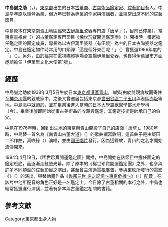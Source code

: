 '''中島誠之助'''（{{lang-ja|中島 誠之助}}，{{bd|1938年|3月5日|catIdx=Nakajima Seinosuke}}），[[東京都|東京都]]出生的日本[[古董|古董商]]、[[古物鑑定|古美術品鑑定家]]、[[綜藝節目|綜藝節目]]藝人。中島早年原以經營{{link-en|古董店|Antique shop}}為業，但近年已轉為專業的作家與演講者，並經常出席不同的綜藝節目。

中島原本在東京[[南青山|南青山]]地區經營[[伊萬里燒|古伊萬里]]瓷器專門店「唐草」（{{lang|ja|からくさ}}，目前已停業），當[[東京電視台|東京電視台]]（{{lang|ja|テレビ東京}}）的[[古董|古董]]鑑定專門節目《[[稀世珍寶開運鑑定團|稀世珍寶開運鑑定團]]》（{{lang|ja|開運！なんでも鑑定団}}）開播時，獲邀擔任鑑定團的固定成員，專長為以古伊萬里瓷器（有田燒）為主的日本古陶瓷器之鑑定。中島在鑑定物件時常用的口頭禪「這是個好東西呢！」（{{lang|ja|いい仕事してますね}}）曾獲選1996年度的「{{link-ja|幽默大賞|ゆうもあ大賞}}」（{{lang|ja|ゆうもあ大賞}}）{{R|Humor}}。另外，由於經常在電視媒體等場合宣揚伊萬里瓷器，也獲得伊萬里市方面邀請擔任「伊萬里文化大使第1號」{{R|Imari}}。

==經歷==

中島誠之助於1938年3月5日生於日本[[東京都|東京都]][[港區_(東京都)|港區]][[青山_(東京)|青山]]，1歲時由於雙親病故而寄住至[[神奈川縣|神奈川縣]]{{link-ja|鵠沼|鵠沼}}的親戚家中，之後又曾遷居包括東京都[[世田谷區|世田谷區]][[二子玉川|二子玉川]]與港區[[赤坂|赤坂]]等地。中島高中就讀於{{link-ja|芝中學、芝高中|芝中学校・高等学校|芝高等學校}}，並在畢業後進入當時的[[日本大學|日本大學]]農獸醫學部水產學科（今{{link-ja|日本大學生物資源科學部|日本大学生物資源科学部・大学院生物資源科学研究科及び獣医学研究科|生物資源科學部}}）。畢業後旋即開始從事古美術品的收藏與鑑定，其鑑定技術是師承自己的伯父。

中島在1976年時，回到出生地的東京南青山開設了自己的店面「唐草」。1980年時，中島替一首名為《南青山古董大道》（{{lang|ja|南青山骨董通り}}）的歌曲撰寫歌詞，這首曲子是由飯田二郎作曲，真咲綠（{{lang|ja|真咲みどり}}）演唱，並由[[國王唱片|國王唱片]]發行。因為這緣故，青山的{{link-ja|古董大道|骨董通り}}之名才開始流傳開來。

1994年4月19日，《稀世珍寶開運鑑定團》開播，中島開始在該節目中擔任固定的鑑定班底，而逐漸走紅螢光幕。除了原本的《稀世珍寶開運鑑定團》之外，也參與許多不同類型的綜藝節目之演出，甚至曾主演過[[電視廣告|電視廣告]]，參與[[東映|東映]]所發行的電影《{{link-ja|調皮三人組|ズッコケ三人組}}》（{{lang|ja|ズッコケ三人組}}）的演出，與替動畫作品《[[魯邦三世|魯邦三世 炎之記憶～東京危機～]]》（{{lang|ja|ルパン三世「炎の記憶～TOKYO CRISIS～}}」）[[配音|配音]]，在該片中他所配音的角色正好是一名鑑定士。今日除了古董相關的本行之外，中島也經常獲邀進行演講，並著有多本與古董鑑定相關的書籍。

==參考文獻==
{{reflist|refs=
<ref name="Humor">{{Cite web |url=http://www.geinin.jp/prize/category/humor.html |title=幽默大賞歷年獲獎名單 |accessdate=2007-10-21 |archive-date=2007-10-26 |archive-url=https://web.archive.org/web/20071026222723/http://www.geinin.jp/prize/category/humor.html |dead-url=no }}</ref>

<ref name="Imari">{{Cite web |url=http://www.city.imari.saga.jp/3560.htm |script-title=ja:市長雑感（第49号）　中島誠之助さん「伊万里文化大使第１号」就任 |language=ja |archiveurl=https://web.archive.org/web/20180421030441/http://www.city.imari.saga.jp/3560.htm |archivedate=2018-04-21 |publisher=伊萬里市官方網站 |date=2004-02-09 |accessdate=2018-04-20 |title=存档副本 |dead-url=yes }}</ref>
|
<ref>{{ja}}[http://www.kouenirai.com/profile/584.htm 中島誠之助 簡介（講演依賴.com）] {{Wayback|url=http://www.kouenirai.com/profile/584.htm |date=20150624061956 }}</ref>

<ref> {{ja}}[https://web.archive.org/web/20071120014451/http://www.okpro.jp/nakajima-p.html 中島誠之助 簡介（OK Production）]</ref>
}}

{{DEFAULTSORT:Nakajima Seinosuke}}
[[Category:東京都出身人物|Category:東京都出身人物]]